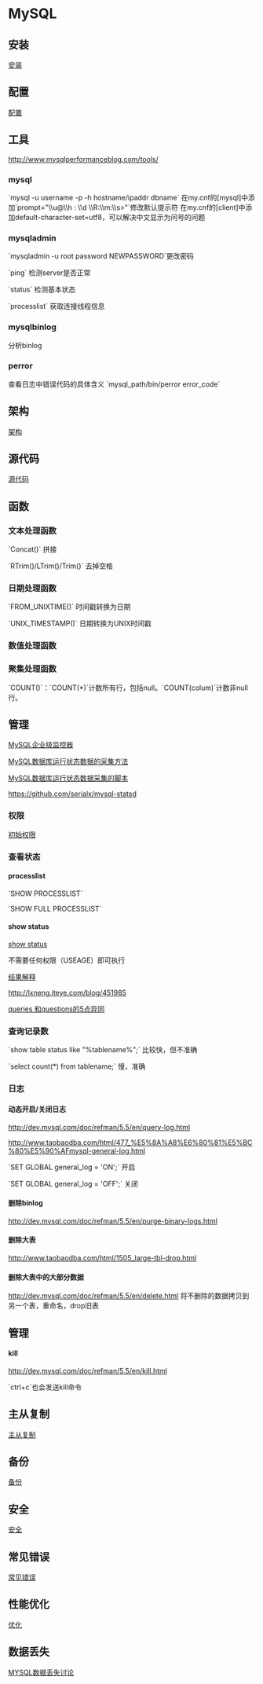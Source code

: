 =MySQL=

==安装==
[[install|安装]]

==配置==
[[conf|配置]]

== 工具 ==
[[http://www.mysqlperformanceblog.com/tools/]]
===mysql===
`mysql -u username -p -h hostname/ipaddr dbname`
在my.cnf的[mysql]中添加`prompt="\\u@\\h : \\d \\R:\\m:\\s>"`修改默认提示符
在my.cnf的[client]中添加default-character-set=utf8，可以解决中文显示为问号的问题

=== mysqladmin ===
`mysqladmin -u root password NEWPASSWORD`更改密码

`ping` 检测server是否正常

`status` 检测基本状态

`processlist` 获取连接线程信息

=== mysqlbinlog ===
分析binlog

=== perror ===
查看日志中错误代码的具体含义
`mysql_path/bin/perror error_code`

== 架构 ==
[[struct|架构]]

== 源代码 ==
[[sourcecode/index|源代码]]

== 函数 ==
=== 文本处理函数 ===
`Concat()` 拼接

`RTrim()/LTrim()/Trim()` 去掉空格
=== 日期处理函数 ===
`FROM_UNIXTIME()` 时间戳转换为日期

`UNIX_TIMESTAMP()` 日期转换为UNIX时间戳

=== 数值处理函数 ===

=== 聚集处理函数 ===
`COUNT()`：`COUNT(*)`计数所有行，包括null。`COUNT(colum)`计数非null行。

== 管理 ==
[[http://www.mysql.com/products/enterprise/monitor.html|MySQL企业级监控器]]

[[http://www.mysqlops.com/2011/10/17/mysql-status-pick.html|MySQL数据库运行状态数据的采集方法]]

[[http://www.mysqlops.com/2011/10/17/mysql-pick-script.html|MySQL数据库运行状态数据采集的脚本]]

[[https://github.com/serialx/mysql-statsd]]
=== 权限 ===
[[http://dev.mysql.com/doc/refman/5.5/en/default-privileges.html|初始权限]]

=== 查看状态 ===

==== processlist ====

`SHOW PROCESSLIST`

`SHOW FULL PROCESSLIST`

==== show status ====
[[http://dev.mysql.com/doc/refman/5.5/en/show-status.html|show status]]

不需要任何权限（USEAGE）即可执行

[[http://dev.mysql.com/doc/refman/5.5/en/server-status-variables.html#statvar_Queries|结果解释]]

[[http://lxneng.iteye.com/blog/451985]]

[[http://www.iamcjd.com/?p=992|queries 和questions的5点异同]]

=== 查询记录数 ===
`show table status like "%tablename%";` 比较快，但不准确

`select count(*) from tablename;` 慢，准确

=== 日志 ===
==== 动态开启/关闭日志 ====
[[http://dev.mysql.com/doc/refman/5.5/en/query-log.html]]

[[http://www.taobaodba.com/html/477_%E5%8A%A8%E6%80%81%E5%BC%80%E5%90%AFmysql-general-log.html]]

`SET GLOBAL general_log = 'ON';` 开启

`SET GLOBAL general_log = 'OFF';` 关闭
==== 删除binlog ====
[[http://dev.mysql.com/doc/refman/5.5/en/purge-binary-logs.html]]

==== 删除大表 ====
[[http://www.taobaodba.com/html/1505_large-tbl-drop.html]]

==== 删除大表中的大部分数据 ====
[[http://dev.mysql.com/doc/refman/5.5/en/delete.html]]
将不删除的数据拷贝到另一个表，重命名，drop旧表

== 管理 ==
==== kill ====
[[http://dev.mysql.com/doc/refman/5.5/en/kill.html]]

`ctrl+c`也会发送kill命令

== 主从复制 ==
[[replication|主从复制]]

==备份==
[[backup|备份]]

== 安全 ==
[[sec|安全]]

== 常见错误 ==
[[errors|常见错误]]

== 性能优化 ==
[[optimize|优化]]

== 数据丢失 ==
[[http://www.woqutech.com/?p=769|MYSQL数据丢失讨论]]
